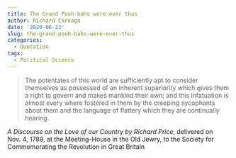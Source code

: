 ```yaml
---
title: The Grand Pooh-bahs were ever thus
author: Richard Careaga
date: '2020-06-22'
slug: the-grand-pooh-bahs-were-ever-thus
categories:
  - Quotation
tags:
  - Political Science
---
```




> The potentates of this world are sufficiently apt to consider themselves as possessed of an inherent superiority which gives them a right to govern and makes mankind their own; and this infatuation is almost every where fostered in them by the creeping sycophants about them and the language of flattery which they are continually hearing.

*A Discourse on the Love of our Country by Richard Price*, delivered on Nov. 4, 1789, at the Meeting-House in the Old Jewry, to the Society for Commemorating the Revolution in Great Britain
